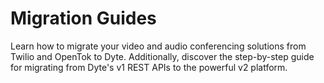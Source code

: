 # Migration Guides

Learn how to migrate your video and audio conferencing solutions from Twilio and OpenTok to Dyte. Additionally, discover the step-by-step guide for migrating from Dyte's v1 REST APIs to the powerful v2 platform.

<CardSection id="Migration">

  <Card
    title="Migrate from Twilio"
    to="/guides/migration/twilio/concepts-basic"
  />
  <Card
    title="Migrate from OpenTok"
    to="/guides/migration/opentok/concepts-opentok-vs-dyte"
  />
  <Card
    title="Migrate to Dyte's v2 REST API"
    to="/guides/v2-migration-guide"
  />
</CardSection>
